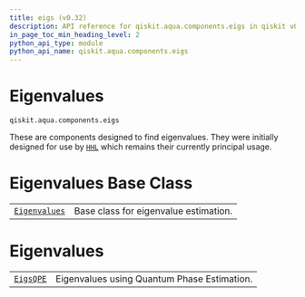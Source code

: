 ```yaml
---
title: eigs (v0.32)
description: API reference for qiskit.aqua.components.eigs in qiskit v0.32
in_page_toc_min_heading_level: 2
python_api_type: module
python_api_name: qiskit.aqua.components.eigs
---
```


<span id="module-qiskit.aqua.components.eigs" />

<span id="qiskit-aqua-components-eigs" />

<span id="eigenvalues-qiskit-aqua-components-eigs" />

# Eigenvalues

`qiskit.aqua.components.eigs`

These are components designed to find eigenvalues. They were initially designed for use by [`HHL`](qiskit.aqua.algorithms.HHL "qiskit.aqua.algorithms.HHL") which remains their currently principal usage.

# Eigenvalues Base Class

|                                                                                                    |                                       |
| -------------------------------------------------------------------------------------------------- | ------------------------------------- |
| [`Eigenvalues`](qiskit.aqua.components.eigs.Eigenvalues "qiskit.aqua.components.eigs.Eigenvalues") | Base class for eigenvalue estimation. |

# Eigenvalues

|                                                                                        |                                             |
| -------------------------------------------------------------------------------------- | ------------------------------------------- |
| [`EigsQPE`](qiskit.aqua.components.eigs.EigsQPE "qiskit.aqua.components.eigs.EigsQPE") | Eigenvalues using Quantum Phase Estimation. |

